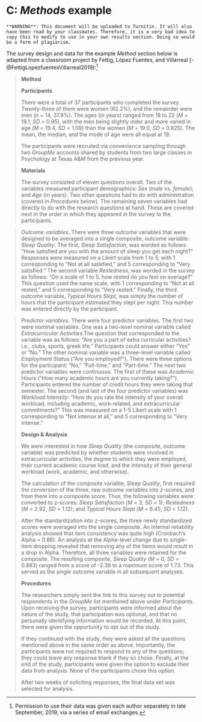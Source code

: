 # C: *Methods* example {-}

```block2
**WARNING**: This document will be uploaded to Turnitin. It will also have been read by your classmates. Therefore, it is a very bad idea to copy this to modify to use in your own results section. Doing so would be a form of plagiarism. 
```

The survey design and data for the example *Method* section below is adapted from a classroom project by Fettig, López Fuentes, and Villarreal [-@FettigLopezfuentesVillarreal2019]:^[Permission to use their data was given each author separately in late September, 2019, via a series of email exchanges.] 

> **Method**
>
>**Participants**
>
>There were a total of 37 participants who completed the survey. Twenty-three of them were women (62.2%), and the remainder were men (*n* = 14, 37.8%). The ages (in years) ranged from 18 to 22 (*M* = 19.1, *SD* = 0.95), with the men being slightly older and more varied in age (*M* = 19.4, *SD* = 1.09) than the women (*M* = 19.0, *SD* = 0.825). The mean, the median, and the mode of age were all equal at 19.
>
>The participants were recruited via convenience sampling through two *GroupMe* accounts shared by students from two large classes in Psychology at Texas A&M from the previous year.
>
>
>**Materials**
>
>The survey consisted of eleven questions overall. Two of the variables measured participant demographics: *Sex* (*male* vs. *female*); and *Age* (in years). Two other questions had to do with administration (covered in *Procedures* below). The remaining seven variables had directly to do with the research questions at hand. These are covered next in the order in which they appeared in the survey to the participants.

> 	*Outcome variables*. There were three outcome variables that were designed to be averaged into a single composite, outcome variable: *Sleep Quality*. The first, *Sleep Satisfaction*, was worded as follows: “How satisfied are you with the amount of sleep you get each night?” Responses were measured on a Likert scale from 1 to 5, with 1 corresponding to “Not at all satisfied,” and 5 corresponding to “Very satisfied.” The second variable *Restedness*, was worded in the survey as follows: “On a scale of 1 to 5, how rested do you feel on average?” This question used the same scale, with 1 corresponding to “Not at all rested,” and 5 corresponding to “Very rested.” Finally, the third outcome variable, *Typical Hours Slept*, was simply the number of hours that the participant estimated they slept per night. This number was entered directly by the participant.

>  *Predictor variables*. There were four predictor variables. The first two were nominal variables. One was a two-level nominal variable called *Extracurricular Activities*.The question that corresponded to the variable was as follows: “Are you a part of extra curricular activities? i.e., clubs, sports, greek life.” Participants could answer either "Yes" or "No." The other nominal variable was a three-level variable called *Employment Status* ("Are you employed?"). There were three options for the participant: "No," "Full-time," and "Part-time." The next two predictor variables were continuous. The first of these was *Academic Hours* (“How many academic hours are you currently taking?”). Participants entered the number of credit hours they were taking that semester. The second (and last of the four predictor variables) was *Workload Intensity*: “How do you rate the intensity of your overall workload, including academic, work-related, and extracurricular commitments?” This was measured on a 1-5 Likert scale with 1 corresponding to "Not intense at all," and 5 corresponding to "Very intense."
>
>
>**Design & Analysis**
>
>We were interested in how *Sleep Quality* (the composite, outcome variable) was predicted by whether students were involved in extracurricular activities, the degree to which they were employed, their current academic course load, and the intensity of their general workload (work, academic, and otherwise).
>
>The calculation of the composite variable, *Sleep Quality*, first required the conversion of the three, raw outcome variables into *z*-scores, and from there into a composite score. Thus, the following variables were converted to z-scores: *Sleep Satisfaction* (*M* = 3, *SD* = 1); *Restedness* (*M* = 2.92, *SD* = 1.12); and *Typical Hours Slept* (*M* = 6.45, *SD* = 1.12).
>
>After the standardization into *z*-scores, the three newly standardized scores were averaged into the single composite. An internal reliability analysis showed that item consistency was quite high (Cronbach’s Alpha = 0.86). An analysis at the Alpha-level change due to single-item dropping revealed that removing any of the items would result in a drop in Alpha. Therefore, all three variables were retained for the composite. The resulting composite, *Sleep Quality* (*M* = 0, *SD* = 0.883) ranged from a score of -2.39 to a maximum score of 1.73. This served as the single outcome variable in all subsequent analyses.
>
>
>**Procedures**
>
>The researchers simply sent the link to this survey out to potential respondents in the *GroupMe* list mentioned above under *Participants*. Upon receiving the survey, participants were informed about the nature of the study, that participation was optional, and that no personally identifying information would be recorded. At this point, there were given the opportunity to opt out of the study. 
>
>If they continued with the study, they were asked all the questions mentioned above in the same order as above. Importantly, the participants were not required to respond to any of the questions; they could leave any response blank if they so chose. Finally, at the end of the study, participants were given the option to exclude their data from analysis. None of the participants chose this option.
>
>After two weeks of soliciting responses, the final data set was selected for analysis.

